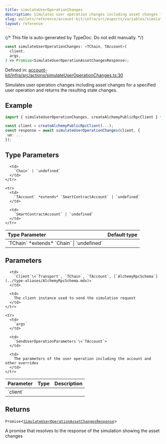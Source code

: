 ```yaml
---
title: simulateUserOperationChanges
description: Simulates user operation changes including asset changes for a specified user operation and returns the resulting state changes.
slug: wallets/reference/account-kit/infra/src/exports/variables/simulateUserOperationChanges
layout: reference
---
```


{/* This file is auto-generated by TypeDoc. Do not edit manually. */}

```ts
const simulateUserOperationChanges: <TChain, TAccount>(
  client,
  args,
) => Promise<SimulateUserOperationAssetChangesResponse>;
```

Defined in: [account-kit/infra/src/actions/simulateUserOperationChanges.ts:30](https://github.com/alchemyplatform/aa-sdk/blob/9f926c402d1661309abbf8eae8431e52e8c5e53f/account-kit/infra/src/actions/simulateUserOperationChanges.ts#L30)

Simulates user operation changes including asset changes for a specified user operation and returns the resulting state changes.

## Example

```ts
import { simulateUserOperationChanges, createAlchemyPublicRpcClient } from "@account-kit/infra";

const client = createAlchemyPublicRpcClient(...);
const response = await simulateUserOperationChanges(client, {
 uo: ...
});
```

## Type Parameters

<table>
  <thead>
    <tr>
      <th align="left">Type Parameter</th>
      <th align="left">Default type</th>
    </tr>
  </thead>

  <tbody>
    <tr>
      <td>
        `TChain` *extends* `Chain` | `undefined`
      </td>

      <td>
        `Chain` | `undefined`
      </td>
    </tr>

    <tr>
      <td>
        `TAccount` *extends* `SmartContractAccount` | `undefined`
      </td>

      <td>
        `SmartContractAccount` | `undefined`
      </td>
    </tr>

  </tbody>
</table>

## Parameters

<table>
  <thead>
    <tr>
      <th align="left">Parameter</th>
      <th align="left">Type</th>
      <th align="left">Description</th>
    </tr>
  </thead>

  <tbody>
    <tr>
      <td>
        `client`
      </td>

      <td>
        `Client`\<`Transport`, `TChain`, `TAccount`, [`AlchemyRpcSchema`](../type-aliases/AlchemyRpcSchema.mdx)>
      </td>

      <td>
        The client instance used to send the simulation request
      </td>
    </tr>

    <tr>
      <td>
        `args`
      </td>

      <td>
        `SendUserOperationParameters`\<`TAccount`>
      </td>

      <td>
        The parameters of the user operation including the account and other overrides
      </td>
    </tr>

  </tbody>
</table>

## Returns

`Promise`\<[`SimulateUserOperationAssetChangesResponse`](../type-aliases/SimulateUserOperationAssetChangesResponse.mdx)>

A promise that resolves to the response of the simulation showing the asset changes
